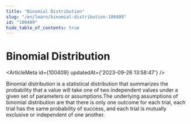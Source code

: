 ```yaml
---
title: "Binomial Distribution"
slug: "/en/learn/binomial-distribution-100409"
id: "100409"
hide_table_of_contents: true
---
```



# Binomial Distribution

<ArticleMeta id={100409} updatedAt={'2023-09-26 13:58:47'} />
<div className='border-solid border-b border-t-0 my-4 border-[var(--ifm-color-gray-300)]' />

Binomial distribution is a statistical distribution that summarizes the probability that a value will take one of two independent values under a given set of parameters or assumptions.The underlying assumptions of binomial distribution are that there is only one outcome for each trial, each trial has the same probability of success, and each trial is mutually exclusive or independent of one another.

